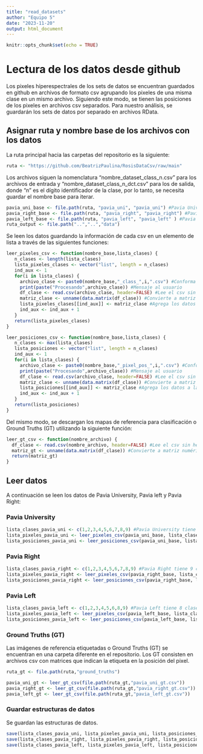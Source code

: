 ```yaml
---
title: "read_datasets"
author: "Equipo 5"
date: "2023-11-20"
output: html_document
---
```


```r
knitr::opts_chunk$set(echo = TRUE)
```

# Lectura de los datos desde github

Los pixeles híperespectrales de los sets de datos se encuentran guardados en github en archivos de formato csv agrupando los pixeles de una misma clase en un mismo archivo. Siguiendo este modo, se tienen las posiciones de los pixeles en archivos csv separados. Para nuestro análisis, se guardarán los sets de datos por separado en archivos RData.

## Asignar ruta y nombre base de los archivos con los datos

La ruta principal hacia las carpetas del repositorio es la siguiente:

```r
ruta <- "https://github.com/BeatrizPaulina/RosisDataCsv/raw/main"
```

Los archivos siguen la nomenclatura "nombre_dataset_class_n.csv" para los archivos de entrada y "nombre_dataset_class_n_dct.csv" para los de salida, donde "n" es el dígito identificador de la clase, por lo tanto, se necesita guardar el nombre base para iterar.

```r
pavia_uni_base <- file.path(ruta, "pavia_uni", "pavia_uni") #Pavia University
pavia_right_base <- file.path(ruta, "pavia_right", "pavia_right") #Pavia Right
pavia_left_base <- file.path(ruta, "pavia_left", "pavia_left" ) #Pavia Left
ruta_output <- file.path("..","..","data")
```

Se leen los datos guardando la información de cada csv en un elemento de lista a través de las siguientes funciones:

```r
leer_pixeles_csv <- function(nombre_base,lista_clases) {
   n_clases <- length(lista_clases)
   lista_pixeles_clases <- vector("list", length = n_clases)
   ind_aux <- 1
   for(i in lista_clases) {
     archivo_clase <- paste0(nombre_base,"_class_",i,".csv") #Conforma el nombre del archivo
     print(paste("Procesando",archivo_clase)) #Mensaje al usuario
     df_clase <- read.csv(archivo_clase, header=FALSE) #Lee el csv sin header
     matriz_clase <- unname(data.matrix(df_clase)) #Convierte a matriz numérica
     lista_pixeles_clases[[ind_aux]] <- matriz_clase #Agrega los datos a la lista del dataset
     ind_aux <- ind_aux + 1
   }
   return(lista_pixeles_clases)
}
```

```r
leer_posiciones_csv <- function(nombre_base,lista_clases) {
   n_clases <- max(lista_clases)
   lista_posiciones <- vector("list", length = n_clases)
   ind_aux <- 1
   for(i in lista_clases) {
     archivo_clase <- paste0(nombre_base,"_pixel_pos_",i,".csv") #Conforma el nombre del archivo
     print(paste("Procesando",archivo_clase)) #Mensaje al usuario
     df_clase <- read.csv(archivo_clase, header=FALSE) #Lee el csv sin header
     matriz_clase <- unname(data.matrix(df_clase)) #Convierte a matriz numérica
     lista_posiciones[[ind_aux]] <- matriz_clase #Agrega los datos a la lista del dataset
     ind_aux <- ind_aux + 1
   }
   return(lista_posiciones)
}
```

Del mismo modo, se descargan los mapas de referencia para clasificación o Ground Truths (GT) utilizando la siguiente función:

```r
leer_gt_csv <- function(nombre_archivo) {
  df_clase <- read.csv(nombre_archivo, header=FALSE) #Lee el csv sin header
  matriz_gt <- unname(data.matrix(df_clase)) #Convierte a matriz numérica
  return(matriz_gt)
}
```

## Leer datos

A continuación se leen los datos de Pavia University, Pavia left y Pavia Right:

### Pavia University

```r
lista_clases_pavia_uni <- c(1,2,3,4,5,6,7,8,9) #Pavia University tiene 9 clases
lista_pixeles_pavia_uni <- leer_pixeles_csv(pavia_uni_base, lista_clases_pavia_uni)
lista_posiciones_pavia_uni <- leer_posiciones_csv(pavia_uni_base, lista_clases_pavia_uni)
```

### Pavia Right

```r
lista_clases_pavia_right <- c(1,2,3,4,5,6,7,8,9) #Pavia Right tiene 9 clases
lista_pixeles_pavia_right <- leer_pixeles_csv(pavia_right_base, lista_clases_pavia_right)
lista_posiciones_pavia_right <- leer_posiciones_csv(pavia_right_base, lista_clases_pavia_right)
```

### Pavia Left

```r
lista_clases_pavia_left <- c(1,2,3,4,5,6,8,9) #Pavia Left tiene 8 clases
lista_pixeles_pavia_left <- leer_pixeles_csv(pavia_left_base, lista_clases_pavia_left)
lista_posiciones_pavia_left <- leer_posiciones_csv(pavia_left_base, lista_clases_pavia_left)
```

### Ground Truths (GT)

Las imágenes de referencia etiquetadas o Ground Truths (GT) se encuentran en una carpeta diferente en el repositorio. Los GT consisten en archivos csv con matrices que indican la etiqueta en la posición del pixel.

```r
ruta_gt <- file.path(ruta,"ground_truths")

pavia_uni_gt <- leer_gt_csv(file.path(ruta_gt,"pavia_uni_gt.csv"))
pavia_right_gt <- leer_gt_csv(file.path(ruta_gt,"pavia_right_gt.csv"))
pavia_left_gt <- leer_gt_csv(file.path(ruta_gt,"pavia_left_gt.csv"))
```

### Guardar estructuras de datos

Se guardan las estructuras de datos.

```r
save(lista_clases_pavia_uni, lista_pixeles_pavia_uni, lista_posiciones_pavia_uni, pavia_uni_gt,  file = file.path(ruta_output,"pavia_uni.RData"))
save(lista_clases_pavia_right, lista_pixeles_pavia_right, lista_posiciones_pavia_right, pavia_right_gt, file = file.path(ruta_output,"pavia_right.RData"))
save(lista_clases_pavia_left, lista_pixeles_pavia_left, lista_posiciones_pavia_left, pavia_left_gt, file = file.path(ruta_output,"pavia_left.RData"))
```
